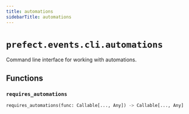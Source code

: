 ```yaml
---
title: automations
sidebarTitle: automations
---
```


# `prefect.events.cli.automations`



Command line interface for working with automations.


## Functions

### `requires_automations` <sup><a href="https://github.com/PrefectHQ/prefect/blob/main/src/prefect/events/cli/automations.py#L31" target="_blank"><Icon icon="github" size="14" /></a></sup>

```python
requires_automations(func: Callable[..., Any]) -> Callable[..., Any]
```

